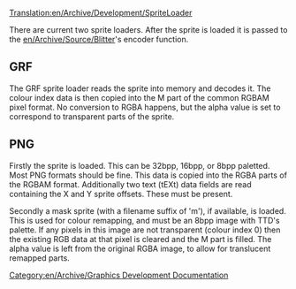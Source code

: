 [[Translation:en/Archive/Development/SpriteLoader]]


There are current two sprite loaders. After the sprite is loaded it is passed to the [[en/Archive/Source/Blitter]]'s encoder function.

== GRF ==

The GRF sprite loader reads the sprite into memory and decodes it. The colour index data is then copied into the M part of the common RGBAM pixel format. No conversion to RGBA happens, but the alpha value is set to correspond to transparent parts of the sprite.

== PNG ==

Firstly the sprite is loaded. This can be 32bpp, 16bpp, or 8bpp paletted. Most PNG formats should be fine. This data is copied into the RGBA parts of the RGBAM format. Additionally two text (tEXt) data fields are read containing the X and Y sprite offsets. These must be present.

Secondly a mask sprite (with a filename suffix of 'm'), if available, is loaded. This is used for colour remapping, and must be an 8bpp image with TTD's palette. If any pixels in this image are not transparent (colour index 0) then the existing RGB data at that pixel is cleared and the M part is filled. The alpha value is left from the original RGBA image, to allow for translucent remapped parts.


[[Category:en/Archive/Graphics Development Documentation]]